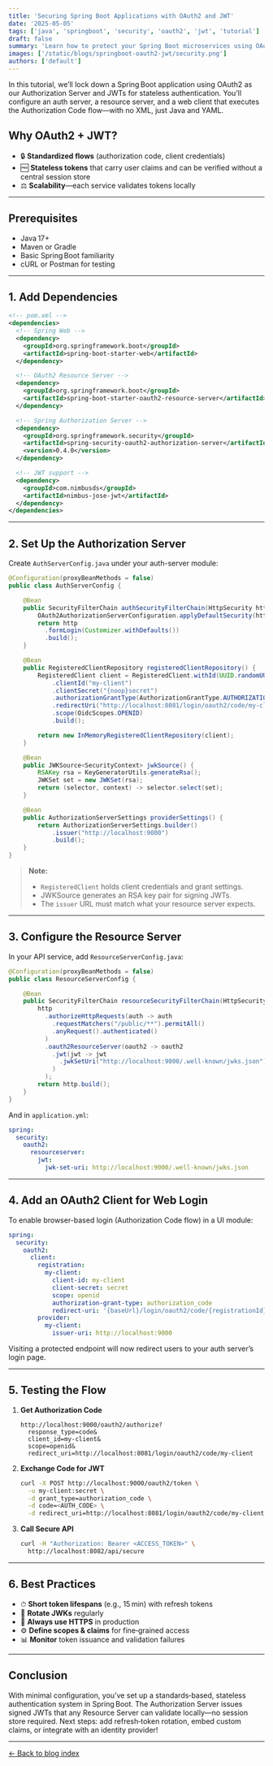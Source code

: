 ```yaml
---
title: 'Securing Spring Boot Applications with OAuth2 and JWT'
date: '2025-05-05'
tags: ['java', 'springboot', 'security', 'oauth2', 'jwt', 'tutorial']
draft: false
summary: 'Learn how to protect your Spring Boot microservices using OAuth2 flows and stateless JWT tokens.'
images: ['/static/blogs/springboot-oauth2-jwt/security.png']
authors: ['default']
---
```


In this tutorial, we’ll lock down a Spring Boot application using OAuth2 as our Authorization Server and JWTs for stateless authentication. You’ll configure an auth server, a resource server, and a web client that executes the Authorization Code flow—with no XML, just Java and YAML.

## Why OAuth2 + JWT?

- 🔒 **Standardized flows** (authorization code, client credentials)
- 🆓 **Stateless tokens** that carry user claims and can be verified without a central session store
- ⚖️ **Scalability**—each service validates tokens locally

---

## Prerequisites

- Java 17+
- Maven or Gradle
- Basic Spring Boot familiarity
- cURL or Postman for testing

---

## 1. Add Dependencies

```xml
<!-- pom.xml -->
<dependencies>
  <!-- Spring Web -->
  <dependency>
    <groupId>org.springframework.boot</groupId>
    <artifactId>spring-boot-starter-web</artifactId>
  </dependency>

  <!-- OAuth2 Resource Server -->
  <dependency>
    <groupId>org.springframework.boot</groupId>
    <artifactId>spring-boot-starter-oauth2-resource-server</artifactId>
  </dependency>

  <!-- Spring Authorization Server -->
  <dependency>
    <groupId>org.springframework.security</groupId>
    <artifactId>spring-security-oauth2-authorization-server</artifactId>
    <version>0.4.0</version>
  </dependency>

  <!-- JWT support -->
  <dependency>
    <groupId>com.nimbusds</groupId>
    <artifactId>nimbus-jose-jwt</artifactId>
  </dependency>
</dependencies>
```

---

## 2. Set Up the Authorization Server

Create `AuthServerConfig.java` under your auth-server module:

```java
@Configuration(proxyBeanMethods = false)
public class AuthServerConfig {

    @Bean
    public SecurityFilterChain authSecurityFilterChain(HttpSecurity http) throws Exception {
        OAuth2AuthorizationServerConfiguration.applyDefaultSecurity(http);
        return http
          .formLogin(Customizer.withDefaults())
          .build();
    }

    @Bean
    public RegisteredClientRepository registeredClientRepository() {
        RegisteredClient client = RegisteredClient.withId(UUID.randomUUID().toString())
            .clientId("my-client")
            .clientSecret("{noop}secret")
            .authorizationGrantType(AuthorizationGrantType.AUTHORIZATION_CODE)
            .redirectUri("http://localhost:8081/login/oauth2/code/my-client")
            .scope(OidcScopes.OPENID)
            .build();

        return new InMemoryRegisteredClientRepository(client);
    }

    @Bean
    public JWKSource<SecurityContext> jwkSource() {
        RSAKey rsa = KeyGeneratorUtils.generateRsa();
        JWKSet set = new JWKSet(rsa);
        return (selector, context) -> selector.select(set);
    }

    @Bean
    public AuthorizationServerSettings providerSettings() {
        return AuthorizationServerSettings.builder()
            .issuer("http://localhost:9000")
            .build();
    }
}
```

> **Note:**
>
> - `RegisteredClient` holds client credentials and grant settings.
> - JWKSource generates an RSA key pair for signing JWTs.
> - The `issuer` URL must match what your resource server expects.

---

## 3. Configure the Resource Server

In your API service, add `ResourceServerConfig.java`:

```java
@Configuration(proxyBeanMethods = false)
public class ResourceServerConfig {

    @Bean
    public SecurityFilterChain resourceSecurityFilterChain(HttpSecurity http) throws Exception {
        http
          .authorizeHttpRequests(auth -> auth
            .requestMatchers("/public/**").permitAll()
            .anyRequest().authenticated()
          )
          .oauth2ResourceServer(oauth2 -> oauth2
            .jwt(jwt -> jwt
              .jwkSetUri("http://localhost:9000/.well-known/jwks.json")
            )
          );
        return http.build();
    }
}
```

And in `application.yml`:

```yaml
spring:
  security:
    oauth2:
      resourceserver:
        jwt:
          jwk-set-uri: http://localhost:9000/.well-known/jwks.json
```

---

## 4. Add an OAuth2 Client for Web Login

To enable browser-based login (Authorization Code flow) in a UI module:

```yaml
spring:
  security:
    oauth2:
      client:
        registration:
          my-client:
            client-id: my-client
            client-secret: secret
            scope: openid
            authorization-grant-type: authorization_code
            redirect-uri: '{baseUrl}/login/oauth2/code/{registrationId}'
        provider:
          my-client:
            issuer-uri: http://localhost:9000
```

Visiting a protected endpoint will now redirect users to your auth server’s login page.

---

## 5. Testing the Flow

1. **Get Authorization Code**

   ```
   http://localhost:9000/oauth2/authorize?
     response_type=code&
     client_id=my-client&
     scope=openid&
     redirect_uri=http://localhost:8081/login/oauth2/code/my-client
   ```

2. **Exchange Code for JWT**

   ```bash
   curl -X POST http://localhost:9000/oauth2/token \
     -u my-client:secret \
     -d grant_type=authorization_code \
     -d code=<AUTH_CODE> \
     -d redirect_uri=http://localhost:8081/login/oauth2/code/my-client
   ```

3. **Call Secure API**

   ```bash
   curl -H "Authorization: Bearer <ACCESS_TOKEN>" \
     http://localhost:8082/api/secure
   ```

---

## 6. Best Practices

- ⏱ **Short token lifespans** (e.g., 15 min) with refresh tokens
- 🔑 **Rotate JWKs** regularly
- 🔐 **Always use HTTPS** in production
- ⚙️ **Define scopes & claims** for fine‑grained access
- 📊 **Monitor** token issuance and validation failures

---

## Conclusion

With minimal configuration, you’ve set up a standards‑based, stateless authentication system in Spring Boot. The Authorization Server issues signed JWTs that any Resource Server can validate locally—no session store required. Next steps: add refresh‑token rotation, embed custom claims, or integrate with an identity provider!

---

[← Back to blog index](/blog)
